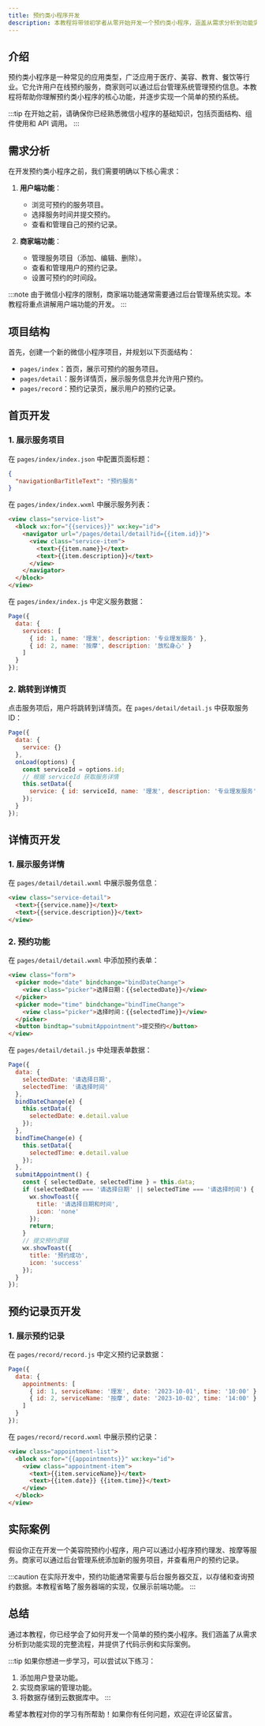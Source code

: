 ```yaml
---
title: 预约类小程序开发
description: 本教程将带领初学者从零开始开发一个预约类小程序，涵盖从需求分析到功能实现的完整流程，并提供代码示例和实际案例。
---
```


## 介绍

预约类小程序是一种常见的应用类型，广泛应用于医疗、美容、教育、餐饮等行业。它允许用户在线预约服务，商家则可以通过后台管理系统管理预约信息。本教程将帮助你理解预约类小程序的核心功能，并逐步实现一个简单的预约系统。

:::tip
在开始之前，请确保你已经熟悉微信小程序的基础知识，包括页面结构、组件使用和 API 调用。
:::

## 需求分析

在开发预约类小程序之前，我们需要明确以下核心需求：

1. **用户端功能**：
   - 浏览可预约的服务项目。
   - 选择服务时间并提交预约。
   - 查看和管理自己的预约记录。

2. **商家端功能**：
   - 管理服务项目（添加、编辑、删除）。
   - 查看和管理用户的预约记录。
   - 设置可预约的时间段。

:::note
由于微信小程序的限制，商家端功能通常需要通过后台管理系统实现。本教程将重点讲解用户端功能的开发。
:::

## 项目结构

首先，创建一个新的微信小程序项目，并规划以下页面结构：

- `pages/index`：首页，展示可预约的服务项目。
- `pages/detail`：服务详情页，展示服务信息并允许用户预约。
- `pages/record`：预约记录页，展示用户的预约记录。

## 首页开发

### 1. 展示服务项目

在 `pages/index/index.json` 中配置页面标题：

```json
{
  "navigationBarTitleText": "预约服务"
}
```

在 `pages/index/index.wxml` 中展示服务列表：

```html
<view class="service-list">
  <block wx:for="{{services}}" wx:key="id">
    <navigator url="/pages/detail/detail?id={{item.id}}">
      <view class="service-item">
        <text>{{item.name}}</text>
        <text>{{item.description}}</text>
      </view>
    </navigator>
  </block>
</view>
```

在 `pages/index/index.js` 中定义服务数据：

```javascript
Page({
  data: {
    services: [
      { id: 1, name: '理发', description: '专业理发服务' },
      { id: 2, name: '按摩', description: '放松身心' }
    ]
  }
});
```

### 2. 跳转到详情页

点击服务项后，用户将跳转到详情页。在 `pages/detail/detail.js` 中获取服务 ID：

```javascript
Page({
  data: {
    service: {}
  },
  onLoad(options) {
    const serviceId = options.id;
    // 根据 serviceId 获取服务详情
    this.setData({
      service: { id: serviceId, name: '理发', description: '专业理发服务' }
    });
  }
});
```

## 详情页开发

### 1. 展示服务详情

在 `pages/detail/detail.wxml` 中展示服务信息：

```html
<view class="service-detail">
  <text>{{service.name}}</text>
  <text>{{service.description}}</text>
</view>
```

### 2. 预约功能

在 `pages/detail/detail.wxml` 中添加预约表单：

```html
<view class="form">
  <picker mode="date" bindchange="bindDateChange">
    <view class="picker">选择日期：{{selectedDate}}</view>
  </picker>
  <picker mode="time" bindchange="bindTimeChange">
    <view class="picker">选择时间：{{selectedTime}}</view>
  </picker>
  <button bindtap="submitAppointment">提交预约</button>
</view>
```

在 `pages/detail/detail.js` 中处理表单数据：

```javascript
Page({
  data: {
    selectedDate: '请选择日期',
    selectedTime: '请选择时间'
  },
  bindDateChange(e) {
    this.setData({
      selectedDate: e.detail.value
    });
  },
  bindTimeChange(e) {
    this.setData({
      selectedTime: e.detail.value
    });
  },
  submitAppointment() {
    const { selectedDate, selectedTime } = this.data;
    if (selectedDate === '请选择日期' || selectedTime === '请选择时间') {
      wx.showToast({
        title: '请选择日期和时间',
        icon: 'none'
      });
      return;
    }
    // 提交预约逻辑
    wx.showToast({
      title: '预约成功',
      icon: 'success'
    });
  }
});
```

## 预约记录页开发

### 1. 展示预约记录

在 `pages/record/record.js` 中定义预约记录数据：

```javascript
Page({
  data: {
    appointments: [
      { id: 1, serviceName: '理发', date: '2023-10-01', time: '10:00' },
      { id: 2, serviceName: '按摩', date: '2023-10-02', time: '14:00' }
    ]
  }
});
```

在 `pages/record/record.wxml` 中展示预约记录：

```html
<view class="appointment-list">
  <block wx:for="{{appointments}}" wx:key="id">
    <view class="appointment-item">
      <text>{{item.serviceName}}</text>
      <text>{{item.date}} {{item.time}}</text>
    </view>
  </block>
</view>
```

## 实际案例

假设你正在开发一个美容院预约小程序，用户可以通过小程序预约理发、按摩等服务。商家可以通过后台管理系统添加新的服务项目，并查看用户的预约记录。

:::caution
在实际开发中，预约功能通常需要与后台服务器交互，以存储和查询预约数据。本教程省略了服务器端的实现，仅展示前端功能。
:::

## 总结

通过本教程，你已经学会了如何开发一个简单的预约类小程序。我们涵盖了从需求分析到功能实现的完整流程，并提供了代码示例和实际案例。

:::tip
如果你想进一步学习，可以尝试以下练习：
1. 添加用户登录功能。
2. 实现商家端的管理功能。
3. 将数据存储到云数据库中。
:::

希望本教程对你的学习有所帮助！如果你有任何问题，欢迎在评论区留言。